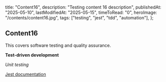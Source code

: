   title: "Content16",
  description: "Testing content 16 description",
  publishedAt: "2025-05-10",
  lastModifiedAt: "2025-05-15",
  timeToRead: "0",
  heroImage: "/contents/content16.jpg",
  tags: ["testing", "jest", "tdd", "automation"],
};

## Content16

This covers software testing and quality assurance.

**Test-driven development**

_Unit testing_

[Jest documentation](https://jestjs.io)
